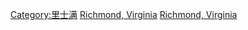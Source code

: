 {{Commons category|Mayors of Richmond, Virginia}}
[[Category:里士满|Category:里士满]]
[[Category:美國各市市長|Richmond, Virginia]]
[[Category:美國各州首府市長|Richmond, Virginia]]
